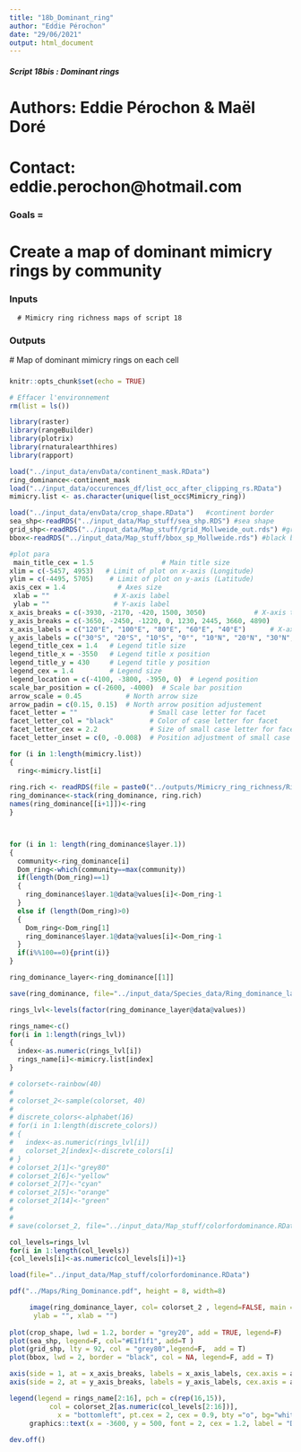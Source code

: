 ```yaml
---
title: "18b_Dominant_ring"
author: "Eddie Pérochon"
date: "29/06/2021"
output: html_document
---
```


##### Script 18bis : Dominant rings #####

###################################################
#      Authors: Eddie Pérochon & Maël Doré        #
#      Contact: eddie.perochon@hotmail.com        #
###################################################


### Goals = 
# Create a map of dominant mimicry rings by community

 
### Inputs 
      # Mimicry ring richness maps of script 18
###

### Outputs
 # Map of dominant mimicry rings on each cell

###


```r
knitr::opts_chunk$set(echo = TRUE)
```

```r

# Effacer l'environnement
rm(list = ls())

library(raster)
library(rangeBuilder)
library(plotrix)
library(rnaturalearthhires)
library(rapport)
```

```r
load("../input_data/envData/continent_mask.RData")
ring_dominance<-continent_mask
load("../input_data/occurences_df/list_occ_after_clipping_rs.RData")
mimicry.list <- as.character(unique(list_occ$Mimicry_ring))

load("../input_data/envData/crop_shape.RData")   #continent border
sea_shp<-readRDS("../input_data/Map_stuff/sea_shp.RDS") #sea shape
grid_shp<-readRDS("../input_data/Map_stuff/grid_Mollweide_out.rds") #grid shape
bbox<-readRDS("../input_data/Map_stuff/bbox_sp_Mollweide.rds") #black box
```


```r
#plot para
 main_title_cex = 1.5                 # Main title size
xlim = c(-5457, 4953)   # Limit of plot on x-axis (Longitude)
ylim = c(-4495, 5705)    # Limit of plot on y-axis (Latitude)
axis_cex = 1.4             # Axes size
 xlab = ""                # X-axis label
 ylab = ""                # Y-axis label
x_axis_breaks = c(-3930, -2170, -420, 1500, 3050)            # X-axis tick breaks
y_axis_breaks = c(-3650, -2450, -1220, 0, 1230, 2445, 3660, 4890)        # Y-axis tick breaks
x_axis_labels = c("120°E", "100°E", "80°E", "60°E", "40°E")      # X-axis tick labels
y_axis_labels = c("30°S", "20°S", "10°S", "0°", "10°N", "20°N", "30°N", "40°N")  # Y-axis tick labels
legend_title_cex = 1.4   # Legend title size
legend_title_x = -3550   # Legend title x position
legend_title_y = 430     # Legend title y position
legend_cex = 1.4         # Legend size
legend_location = c(-4100, -3800, -3950, 0)  # Legend position
scale_bar_position = c(-2600, -4000)  # Scale bar position
arrow_scale = 0.45           # North arrow size
arrow_padin = c(0.15, 0.15)  # North arrow position adjustement
facet_letter = ""                  # Small case letter for facet
facet_letter_col = "black"         # Color of case letter for facet
facet_letter_cex = 2.2             # Size of small case letter for facet
facet_letter_inset = c(0, -0.008)  # Position adjustment of small case letter for facet

```



```r
for (i in 1:length(mimicry.list))
{
  ring<-mimicry.list[i]
  
ring.rich <- readRDS(file = paste0("../outputs/Mimicry_ring_richness/Ring_rich_Jaccard.80_",ring,".rds"))
ring_dominance<-stack(ring_dominance, ring.rich)
names(ring_dominance[[i+1]])<-ring
}



for (i in 1: length(ring_dominance$layer.1))
{
  community<-ring_dominance[i]
  Dom_ring<-which(community==max(community))
  if(length(Dom_ring)==1)
  {
    ring_dominance$layer.1@data@values[i]<-Dom_ring-1
  }
  else if (length(Dom_ring)>0)
  {
    Dom_ring<-Dom_ring[1]
    ring_dominance$layer.1@data@values[i]<-Dom_ring-1
  }
  if(i%%100==0){print(i)}
}

ring_dominance_layer<-ring_dominance[[1]]

save(ring_dominance, file="../input_data/Species_data/Ring_dominance_layer.RData")

rings_lvl<-levels(factor(ring_dominance_layer@data@values))

rings_name<-c()
for(i in 1:length(rings_lvl))
{
  index<-as.numeric(rings_lvl[i])
  rings_name[i]<-mimicry.list[index]
}

# colorset<-rainbow(40)
# 
# colorset_2<-sample(colorset, 40)
# 
# discrete_colors<-alphabet(16)
# for(i in 1:length(discrete_colors))
# {
#   index<-as.numeric(rings_lvl[i])
#   colorset_2[index]<-discrete_colors[i]
# }
# colorset_2[1]<-"grey80"
# colorset_2[6]<-"yellow"
# colorset_2[7]<-"cyan"
# colorset_2[5]<-"orange"
# colorset_2[14]<-"green"
# 
# 
# save(colorset_2, file="../input_data/Map_stuff/colorfordominance.RData")

col_levels=rings_lvl
for(i in 1:length(col_levels))
{col_levels[i]<-as.numeric(col_levels[i])+1}
```


```r
load(file="../input_data/Map_stuff/colorfordominance.RData")

pdf("../Maps/Ring_Dominance.pdf", height = 8, width=8)

     image(ring_dominance_layer, col= colorset_2 , legend=FALSE, main =paste0("Ring local dominance"), cex.axis = 1.4, cex.main = 1.4, axes=FALSE,
      ylab = "", xlab = "")
     
plot(crop_shape, lwd = 1.2, border = "grey20", add = TRUE, legend=F)
plot(sea_shp, legend=F, col="#E1f1f1", add=T )
plot(grid_shp, lty = 92, col = "grey80",legend=F,  add = T)
plot(bbox, lwd = 2, border = "black", col = NA, legend=F, add = T)

axis(side = 1, at = x_axis_breaks, labels = x_axis_labels, cex.axis = axis_cex, lwd = 0.2, lwd.ticks = 1, gap.axis = 0, padj = 0.5)
axis(side = 2, at = y_axis_breaks, labels = y_axis_labels, cex.axis = axis_cex, lwd = 0.2, lwd.ticks = 1, gap.axis = 0)

legend(legend = rings_name[2:16], pch = c(rep(16,15)),
          col = colorset_2[as.numeric(col_levels[2:16])],
            x = "bottomleft", pt.cex = 2, cex = 0.9, bty ="o", bg="white")
     graphics::text(x = -3600, y = 500, font = 2, cex = 1.2, label = "Dominant mimicry ring")
     
dev.off()     

```

